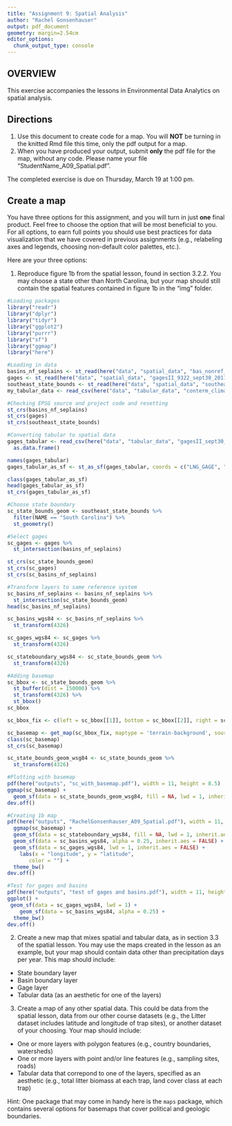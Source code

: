 ```yaml
---
title: "Assignment 9: Spatial Analysis"
author: "Rachel Gonsenhauser"
output: pdf_document
geometry: margin=2.54cm
editor_options: 
  chunk_output_type: console
---
```


## OVERVIEW

This exercise accompanies the lessons in Environmental Data Analytics on spatial analysis. 

## Directions
1. Use this document to create code for a map. You will **NOT** be turning in the knitted Rmd file this time, only the pdf output for a map.
2. When you have produced your output, submit **only** the pdf file for the map, without any code. Please name your file "StudentName_A09_Spatial.pdf".

The completed exercise is due on Thursday, March 19 at 1:00 pm.

## Create a map

You have three options for this assignment, and you will turn in just **one** final product. Feel free to choose the option that will be most beneficial to you. For all options, to earn full points you should use best practices for data visualization that we have covered in previous assignments (e.g., relabeling axes and legends, choosing non-default color palettes, etc.).

Here are your three options: 

1. Reproduce figure 1b from the spatial lesson, found in section 3.2.2. You may choose a state other than North Carolina, but your map should still contain the spatial features contained in figure 1b in the "img" folder. 

``` r
#Loading packages
library("readr")
library("dplyr")
library("tidyr")
library("ggplot2")
library("purrr")
library("sf")
library("ggmap")
library("here")

#Loading in data
basins_nf_seplains <- st_read(here("data", "spatial_data", "bas_nonref_SEPlains.shp"))
gages <- st_read(here("data", "spatial_data", "gagesII_9322_sept30_2011.shp"))
southeast_state_bounds <- st_read(here("data", "spatial_data", "southeast_state_bounds.shp"))
my_tabular_data <- read_csv(here("data", "tabular_data", "conterm_climate.txt"))

#Checking EPSG source and project code and resetting
st_crs(basins_nf_seplains)
st_crs(gages)
st_crs(southeast_state_bounds)

#Converting tabular to spatial data
gages_tabular <- read_csv(here("data", "tabular_data", "gagesII_sept30_2011_tabular.csv")) %>%
  as.data.frame()

names(gages_tabular)
gages_tabular_as_sf <- st_as_sf(gages_tabular, coords = c("LNG_GAGE", "LAT_GAGE"), crs = 4326, dim = "XY")

class(gages_tabular_as_sf)
head(gages_tabular_as_sf)
st_crs(gages_tabular_as_sf)

#Choose state boundary
sc_state_bounds_geom <- southeast_state_bounds %>%
  filter(NAME == "South Carolina") %>%
  st_geometry()

#Select gages
sc_gages <- gages %>%
  st_intersection(basins_nf_seplains)

st_crs(sc_state_bounds_geom)
st_crs(sc_gages)
st_crs(sc_basins_nf_seplains)

#Transform layers to same reference system
sc_basins_nf_seplains <- basins_nf_seplains %>%
  st_intersection(sc_state_bounds_geom)
head(sc_basins_nf_seplains)

sc_basins_wgs84 <- sc_basins_nf_seplains %>%
  st_transform(4326) 

sc_gages_wgs84 <- sc_gages %>%
  st_transform(4326) 

sc_stateboundary_wgs84 <- sc_state_bounds_geom %>%
  st_transform(4326) 

#Adding basemap
sc_bbox <- sc_state_bounds_geom %>%
  st_buffer(dist = 150000) %>% 
  st_transform(4326) %>% 
  st_bbox()
sc_bbox

sc_bbox_fix <- c(left = sc_bbox[[1]], bottom = sc_bbox[[2]], right = sc_bbox[[3]], top = sc_bbox[[4]])

sc_basemap <- get_map(sc_bbox_fix, maptype = 'terrain-background', source = 'stamen', zoom = 8)
class(sc_basemap)
st_crs(sc_basemap)

sc_state_bounds_geom_wsg84 <- sc_state_bounds_geom %>%
  st_transform(4326)

#Plotting with basemap
pdf(here("outputs", "sc_with_basemap.pdf"), width = 11, height = 8.5)
ggmap(sc_basemap) +
  geom_sf(data = sc_state_bounds_geom_wsg84, fill = NA, lwd = 1, inherit.aes = FALSE)
dev.off()

#Creating 1b map
pdf(here("outputs", "RachelGonsenhauser_A09_Spatial.pdf"), width = 11, height = 8.5) 
  ggmap(sc_basemap) +
  geom_sf(data = sc_stateboundary_wgs84, fill = NA, lwd = 1, inherit.aes = FALSE) +
  geom_sf(data = sc_basins_wgs84, alpha = 0.25, inherit.aes = FALSE) +
  geom_sf(data = sc_gages_wgs84, lwd = 1, inherit.aes = FALSE) +
    labs(x = "longitude", y = "latitude",
       color = "") +
  theme_bw()
dev.off()

#Test for gages and basins
pdf(here("outputs", "test of gages and basins.pdf"), width = 11, height = 8.5)
ggplot() +  
 geom_sf(data = sc_gages_wgs84, lwd = 1) +
    geom_sf(data = sc_basins_wgs84, alpha = 0.25) +
  theme_bw()
dev.off()
  ```

2. Create a new map that mixes spatial and tabular data, as in section 3.3 of the spatial lesson. You may use the maps created in the lesson as an example, but your map should contain data other than precipitation days per year. This map should include: 

* State boundary layer
* Basin boundary layer
* Gage layer
* Tabular data (as an aesthetic for one of the layers)

3. Create a map of any other spatial data. This could be data from the spatial lesson, data from our other course datasets (e.g., the Litter dataset includes latitude and longitude of trap sites), or another dataset of your choosing.  Your map should include: 

* One or more layers with polygon features (e.g., country boundaries, watersheds)
* One or more layers with point and/or line features (e.g., sampling sites, roads)
* Tabular data that correpond to one of the layers, specified as an aesthetic (e.g., total litter biomass at each trap, land cover class at each trap)

Hint: One package that may come in handy here is the `maps` package, which contains several options for basemaps that cover political and geologic boundaries.